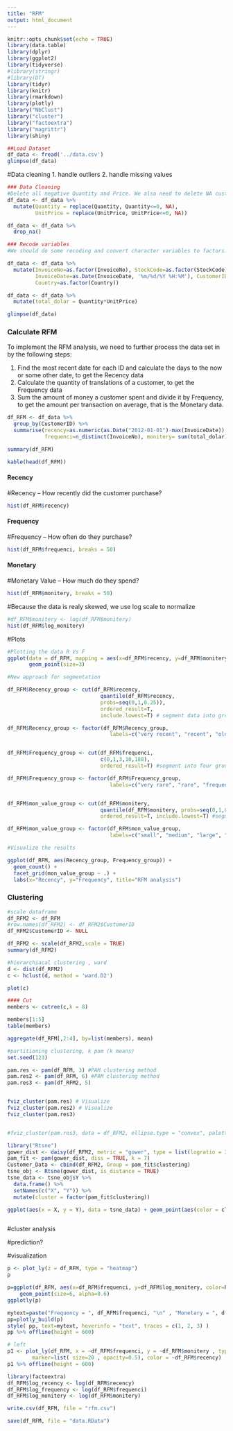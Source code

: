 ```yaml
---
title: "RFM"
output: html_document
---
```


```r
knitr::opts_chunk$set(echo = TRUE)
library(data.table)
library(dplyr)
library(ggplot2)
library(tidyverse)
#library(stringr)
#library(DT)
library(tidyr)
library(knitr)
library(rmarkdown)
library(plotly)
library("NbClust")
library("cluster")
library("factoextra")
library("magrittr")
library(shiny)

```

```r
##Load Dataset
df_data <- fread('../data.csv')
glimpse(df_data)

```

#Data cleaning
1. handle outliers
2. handle missing values

```r
### Data Cleaning
#Delete all negative Quantity and Price. We also need to delete NA customer ID
df_data <- df_data %>% 
  mutate(Quantity = replace(Quantity, Quantity<=0, NA),
         UnitPrice = replace(UnitPrice, UnitPrice<=0, NA))

df_data <- df_data %>%
  drop_na()
```

```r
### Recode variables
#We should do some recoding and convert character variables to factors.

df_data <- df_data %>% 
  mutate(InvoiceNo=as.factor(InvoiceNo), StockCode=as.factor(StockCode), 
         InvoiceDate=as.Date(InvoiceDate, '%m/%d/%Y %H:%M'), CustomerID=as.factor(CustomerID), 
         Country=as.factor(Country))

df_data <- df_data %>% 
  mutate(total_dolar = Quantity*UnitPrice)

glimpse(df_data)
```


### Calculate RFM {.tabset}
To implement the RFM analysis, we need to further process the data set in by the following steps:

1. Find the most recent date for each ID and calculate the days to the now or some other date, to get the Recency data
2. Calculate the quantity of translations of a customer, to get the Frequency data
3. Sum the amount of money a customer spent and divide it by Frequency, to get the amount per transaction on average, that is the Monetary data.

```r

df_RFM <- df_data %>% 
  group_by(CustomerID) %>% 
  summarise(recency=as.numeric(as.Date("2012-01-01")-max(InvoiceDate)),
            frequenci=n_distinct(InvoiceNo), monitery= sum(total_dolar)/n_distinct(InvoiceNo)) 

summary(df_RFM)

kable(head(df_RFM))
```
#### Recency
#Recency – How recently did the customer purchase?
```r
hist(df_RFM$recency)
```



#### Frequency
#Frequency – How often do they purchase?
```r
hist(df_RFM$frequenci, breaks = 50)
```



#### Monetary
#Monetary Value – How much do they spend?
```r
hist(df_RFM$monitery, breaks = 50)
```
#Because the data is realy skewed, we use log scale to normalize
```r
#df_RFM$monitery <- log(df_RFM$monitery)
hist(df_RFM$log_monitery)
```


#Plots
```r
#Plotting the data R Vs F
ggplot(data = df_RFM, mapping = aes(x=df_RFM$recency, y=df_RFM$monitery)) +
       geom_point(size=3)
```



```r
#New approach for segmentation

df_RFM$Recency_group <- cut(df_RFM$recency, 
                              quantile(df_RFM$recency, 
                              probs=seq(0,1,0.25)), 
                              ordered_result=T, 
                              include.lowest=T) # segment data into groups

df_RFM$Recency_group <- factor(df_RFM$Recency_group, 
                                 labels=c("very recent", "recent", "old", "oldest")) # rename levels


df_RFM$Frequency_group <- cut(df_RFM$frequenci, 
                              c(0,1,3,10,188), 
                              ordered_result=T) #segment into four groups

df_RFM$Frequency_group <- factor(df_RFM$Frequency_group, 
                                 labels=c("very rare", "rare", "frequent", "very frequent"))


df_RFM$mon_value_group <- cut(df_RFM$monitery, 
                              quantile(df_RFM$monitery, probs=seq(0,1,0.25)), 
                              ordered_result=T, include.lowest=T) #segment into groups

df_RFM$mon_value_group <- factor(df_RFM$mon_value_group, 
                                 labels=c("small", "medium", "large", "very large")) #rename levels
```

```r
#Visualize the results

ggplot(df_RFM, aes(Recency_group, Frequency_group)) +
  geom_count() +
  facet_grid(mon_value_group ~ .) +
  labs(x="Recency", y="Frequency", title="RFM analysis") 
```



### Clustering
```r
#scale dataframe
df_RFM2 <- df_RFM
#row.names(df_RFM2) <- df_RFM2$CustomerID
df_RFM2$CustomerID <- NULL

df_RFM2 <- scale(df_RFM2,scale = TRUE)
summary(df_RFM2)
```

```r
#hierarchiacal clustering , ward
d <- dist(df_RFM2)
c <- hclust(d, method = 'ward.D2')

plot(c)

#### Cut
members <- cutree(c,k = 8)

members[1:5]
table(members)

aggregate(df_RFM[,2:4], by=list(members), mean)

```



```r
#partitioning clustering, k pam (k means)
set.seed(123)

pam.res <- pam(df_RFM, 3) #PAM clustering method
pam.res2 <- pam(df_RFM, 6) #PAM clustering method
pam.res3 <- pam(df_RFM2, 5)


fviz_cluster(pam.res) # Visualize
fviz_cluster(pam.res2) # Visualize
fviz_cluster(pam.res3)


#fviz_cluster(pam.res3, data = df_RFM2, ellipse.type = "convex", palette = "jco", repel = TRUE, ggtheme = theme_minimal())


```

```r
library("Rtsne")
gower_dist <- daisy(df_RFM2, metric = "gower", type = list(logratio = 3))
pam_fit <- pam(gower_dist, diss = TRUE, k = 7)
Customer_Data <- cbind(df_RFM2, Group = pam_fit$clustering)
tsne_obj <- Rtsne(gower_dist, is_distance = TRUE)
tsne_data <- tsne_obj$Y %>%
  data.frame() %>%
  setNames(c("X", "Y")) %>%
  mutate(cluster = factor(pam_fit$clustering))

ggplot(aes(x = X, y = Y), data = tsne_data) + geom_point(aes(color = cluster)) + ggtitle("PAM") + theme(plot.title = element_text(hjust = 0.5))
```

```r

```



#cluster analysis


#prediction?

#visualization

```r

p <- plot_ly(z = df_RFM, type = "heatmap")
p

```

```r
p=ggplot(df_RFM, aes(x=df_RFM$frequenci, y=df_RFM$log_monitery, color=Recency_group, shape=Recency_group)) + 
    geom_point(size=6, alpha=0.6)
ggplotly(p)
```


```r
mytext=paste("Frequency = ", df_RFM$frequenci, "\n" , "Monetary = ", df_RFM$monitery, "\n", "Row Number: ",rownames(df_RFM),  sep="")    
pp=plotly_build(p)   
style( pp, text=mytext, hoverinfo = "text", traces = c(1, 2, 3) )
pp %>% offline(height = 600)
```


```r

# left
p1 <- plot_ly(df_RFM, x = ~df_RFM$frequenci, y = ~df_RFM$monitery , type="scatter", mode = "markers", 
        marker=list( size=20 , opacity=0.5), color = ~df_RFM$recency)
p1 %>% offline(height = 600)
```




```r
library(factoextra)
df_RFM$log_recency <- log(df_RFM$recency)
df_RFM$log_frequency <- log(df_RFM$frequenci)
df_RFM$log_monitery <- log(df_RFM$monitery)

write.csv(df_RFM, file = "rfm.csv")
```

```r
save(df_RFM, file = "data.RData")
```



